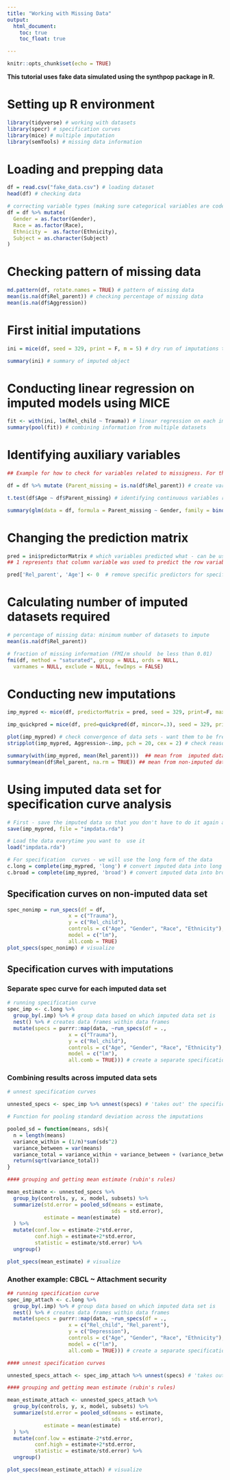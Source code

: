 ```yaml
---
title: "Working with Missing Data"
output:
  html_document:
    toc: true
    toc_float: true

---
```


```r
knitr::opts_chunk$set(echo = TRUE)
```

**This tutorial uses fake data simulated using the synthpop package in R.**  

# Setting up R environment
```r
library(tidyverse) # working with datasets
library(specr) # specification curves
library(mice) # multiple imputation
library(semTools) # missing data information
```

# Loading and prepping data
```r
df = read.csv("fake_data.csv") # loading dataset
head(df) # checking data

# correcting variable types (making sure categorical variables are coded as factors)
df = df %>% mutate(
  Gender = as.factor(Gender),
  Race = as.factor(Race),
  Ethnicity =  as.factor(Ethnicity),
  Subject = as.character(Subject)
)
```

# Checking pattern of missing data
```r
md.pattern(df, rotate.names = TRUE) # pattern of missing data
mean(is.na(df$Rel_parent)) # checking percentage of missing data
mean(is.na(df$Aggression))
```

# First initial imputations
```r
ini = mice(df, seed = 329, print = F, m = 5) # dry run of imputations to see how it works

summary(ini) # summary of imputed object
```

# Conducting linear regression on imputed models using MICE
```r
fit <- with(ini, lm(Rel_child ~ Trauma)) # linear regression on each imputed dataset separately
summary(pool(fit)) # combining information from multiple datasets
```

# Identifying auxiliary variables
```r

## Example for how to check for variables related to missigness. For the sake of today's workshop, we will include all variables in the imputation model (better to err on the side of more!). 

df = df %>% mutate (Parent_missing = is.na(df$Rel_parent)) # create variable which specifies missingness

t.test(df$Age ~ df$Parent_missing) # identifying continuous variables related to missingness

summary(glm(data = df, formula = Parent_missing ~ Gender, family = binomial(link='logit')))  # identifying categorical variables related to missingness
```

# Changing the prediction matrix
```r
pred = ini$predictorMatrix # which variables predicted what - can be useful when you don't want certain variables to be predictors. MICE doesn't allow you to remove a variable from being predicted unless you also want to remove it from being a predictor (you will have to create your own prediction matrix for that)
## 1 represents that column variable was used to predict the row variable

pred['Rel_parent', 'Age'] <- 0  # remove specific predictors for specific outcomes
```

# Calculating number of imputed datasets required
```r
# percentage of missing data: minimum number of datasets to impute
mean(is.na(df$Rel_parent))

# fraction of missing information (FMI/m should  be less than 0.01)
fmi(df, method = "saturated", group = NULL, ords = NULL,
  varnames = NULL, exclude = NULL, fewImps = FALSE)
```

# Conducting new imputations 
```r
imp_mypred <- mice(df, predictorMatrix = pred, seed = 329, print=F, maxit = 10, m = 10) # using our own prediction matrix -- change maxit and mice to increase number of iterations and number of imputed data sets respectively

imp_quickpred = mice(df, pred=quickpred(df, mincor=.3), seed = 329, print=F) # the second option is to use pre-set criteria for which variables shouldbe used to predict

plot(imp_mypred) # check convergence of data sets - want them to be free of any trends in later iterations
stripplot(imp_mypred, Aggression~.imp, pch = 20, cex = 2) # check reasonability of imputed values

summary(with(imp_mypred, mean(Rel_parent)))  ## mean from  imputed data set
summary(mean(df$Rel_parent, na.rm = TRUE)) ## mean from non-imputed dataset
```

# Using imputed data set for specification curve analysis
```r
# First - save the imputed data so that you don't have to do it again and again
save(imp_mypred, file = "impdata.rda")

# Load the data everytime you want to  use it
load("impdata.rda")

# For specification  curves - we will use the long form of the data
c.long = complete(imp_mypred, 'long') # convert imputed data into long form dataframe
c.broad = complete(imp_mypred, 'broad') # convert imputed data into broad form dataframe
```

## Specification curves on non-imputed data set
```r
spec_nonimp = run_specs(df = df,
                    x = c("Trauma"),
                    y = c("Rel_child"),
                    controls = c("Age", "Gender", "Race", "Ethnicity"),
                    model = c("lm"),
                    all.comb = TRUE)
plot_specs(spec_nonimp) # visualize
```

## Specification curves with imputations

### Separate spec curve for each imputed data set
```r
  
# running specification curve
spec_imp <- c.long %>% 
  group_by(.imp) %>% # group data based on which imputed data set is
  nest() %>% # creates data frames within data frames
  mutate(specs = purrr::map(data, ~run_specs(df = .,
                    x = c("Trauma"),
                    y = c("Rel_child"),
                    controls = c("Age", "Gender", "Race", "Ethnicity"),
                    model = c("lm"),
                    all.comb = TRUE))) # create a separate specification curve for each imputed data set

```

### Combining results across imputed data sets
```r

# unnest specification curves

unnested_specs <- spec_imp %>% unnest(specs) # 'takes out' the specifications from the dataframe

# Function for pooling standard deviation across the imputations

pooled_sd = function(means, sds){
  n = length(means)
  variance_within = (1/n)*sum(sds^2)
  variance_between = var(means)
  variance_total = variance_within + variance_between + (variance_between/n)
  return(sqrt(variance_total))
}

#### grouping and getting mean estimate (rubin's rules)

mean_estimate <- unnested_specs %>% 
  group_by(controls, y, x, model, subsets) %>% 
  summarize(std.error = pooled_sd(means = estimate, 
                                  sds = std.error),
            estimate = mean(estimate)
  ) %>% 
  mutate(conf.low = estimate-2*std.error, 
         conf.high = estimate+2*std.error, 
         statistic = estimate/std.error) %>% 
  ungroup()

plot_specs(mean_estimate) # visualize 
```

### Another example: CBCL ~ Attachment security

```r
## running specification curve
spec_imp_attach <- c.long %>% 
  group_by(.imp) %>% # group data based on which imputed data set is
  nest() %>% # creates data frames within data frames
  mutate(specs = purrr::map(data, ~run_specs(df = .,
                    x = c("Rel_child", "Rel_parent"),
                    y = c("Depression"),
                    controls = c("Age", "Gender", "Race", "Ethnicity"),
                    model = c("lm"),
                    all.comb = TRUE))) # create a separate specification curve for each imputed data set

#### unnest specification curves

unnested_specs_attach <- spec_imp_attach %>% unnest(specs) # 'takes out' the specifications from the dataframe

#### grouping and getting mean estimate (rubin's rules)

mean_estimate_attach <- unnested_specs_attach %>% 
  group_by(controls, y, x, model, subsets) %>% 
  summarize(std.error = pooled_sd(means = estimate, 
                                  sds = std.error),
            estimate = mean(estimate)
  ) %>% 
  mutate(conf.low = estimate-2*std.error, 
         conf.high = estimate+2*std.error, 
         statistic = estimate/std.error) %>% 
  ungroup()

plot_specs(mean_estimate_attach) # visualize 
```




